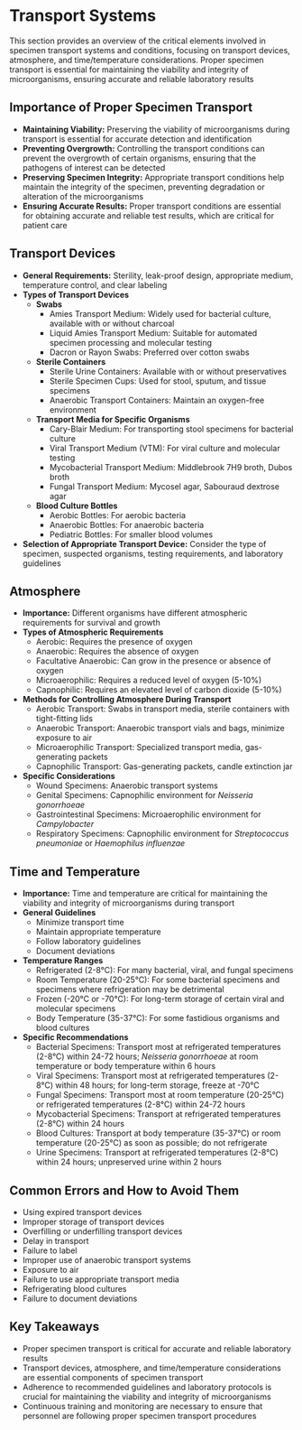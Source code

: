 # Transport Systems {-}

This section provides an overview of the critical elements involved in specimen transport systems and conditions, focusing on transport devices, atmosphere, and time/temperature considerations. Proper specimen transport is essential for maintaining the viability and integrity of microorganisms, ensuring accurate and reliable laboratory results

##  **Importance of Proper Specimen Transport** {-}

*   **Maintaining Viability:** Preserving the viability of microorganisms during transport is essential for accurate detection and identification
*   **Preventing Overgrowth:** Controlling the transport conditions can prevent the overgrowth of certain organisms, ensuring that the pathogens of interest can be detected
*   **Preserving Specimen Integrity:** Appropriate transport conditions help maintain the integrity of the specimen, preventing degradation or alteration of the microorganisms
*   **Ensuring Accurate Results:** Proper transport conditions are essential for obtaining accurate and reliable test results, which are critical for patient care

##  **Transport Devices** {-}

*   **General Requirements:** Sterility, leak-proof design, appropriate medium, temperature control, and clear labeling
*   **Types of Transport Devices**
    *   **Swabs**
        *   Amies Transport Medium: Widely used for bacterial culture, available with or without charcoal
        *   Liquid Amies Transport Medium: Suitable for automated specimen processing and molecular testing
        *   Dacron or Rayon Swabs: Preferred over cotton swabs
    *   **Sterile Containers**
        *   Sterile Urine Containers: Available with or without preservatives
        *   Sterile Specimen Cups: Used for stool, sputum, and tissue specimens
        *   Anaerobic Transport Containers: Maintain an oxygen-free environment
    *   **Transport Media for Specific Organisms**
        *   Cary-Blair Medium: For transporting stool specimens for bacterial culture
        *   Viral Transport Medium (VTM): For viral culture and molecular testing
        *   Mycobacterial Transport Medium: Middlebrook 7H9 broth, Dubos broth
        *   Fungal Transport Medium: Mycosel agar, Sabouraud dextrose agar
    *   **Blood Culture Bottles**
        *   Aerobic Bottles: For aerobic bacteria
        *   Anaerobic Bottles: For anaerobic bacteria
        *   Pediatric Bottles: For smaller blood volumes
*   **Selection of Appropriate Transport Device:** Consider the type of specimen, suspected organisms, testing requirements, and laboratory guidelines

##  **Atmosphere** {-}

*   **Importance:** Different organisms have different atmospheric requirements for survival and growth
*   **Types of Atmospheric Requirements**
    *   Aerobic: Requires the presence of oxygen
    *   Anaerobic: Requires the absence of oxygen
    *   Facultative Anaerobic: Can grow in the presence or absence of oxygen
    *   Microaerophilic: Requires a reduced level of oxygen (5-10%)
    *   Capnophilic: Requires an elevated level of carbon dioxide (5-10%)
*   **Methods for Controlling Atmosphere During Transport**
    *   Aerobic Transport: Swabs in transport media, sterile containers with tight-fitting lids
    *   Anaerobic Transport: Anaerobic transport vials and bags, minimize exposure to air
    *   Microaerophilic Transport: Specialized transport media, gas-generating packets
    *   Capnophilic Transport: Gas-generating packets, candle extinction jar
*   **Specific Considerations**
    *   Wound Specimens: Anaerobic transport systems
    *   Genital Specimens: Capnophilic environment for *Neisseria gonorrhoeae*
    *   Gastrointestinal Specimens: Microaerophilic environment for *Campylobacter*
    *   Respiratory Specimens: Capnophilic environment for *Streptococcus pneumoniae* or *Haemophilus influenzae*

##  **Time and Temperature** {-}

*   **Importance:** Time and temperature are critical for maintaining the viability and integrity of microorganisms during transport
*   **General Guidelines**
    *   Minimize transport time
    *   Maintain appropriate temperature
    *   Follow laboratory guidelines
    *   Document deviations
*   **Temperature Ranges**
    *   Refrigerated (2-8°C): For many bacterial, viral, and fungal specimens
    *   Room Temperature (20-25°C): For some bacterial specimens and specimens where refrigeration may be detrimental
    *   Frozen (-20°C or -70°C): For long-term storage of certain viral and molecular specimens
    *   Body Temperature (35-37°C): For some fastidious organisms and blood cultures
*   **Specific Recommendations**
    *   Bacterial Specimens: Transport most at refrigerated temperatures (2-8°C) within 24-72 hours; *Neisseria gonorrhoeae* at room temperature or body temperature within 6 hours
    *   Viral Specimens: Transport most at refrigerated temperatures (2-8°C) within 48 hours; for long-term storage, freeze at -70°C
    *   Fungal Specimens: Transport most at room temperature (20-25°C) or refrigerated temperatures (2-8°C) within 24-72 hours
    *   Mycobacterial Specimens: Transport at refrigerated temperatures (2-8°C) within 24 hours
    *   Blood Cultures: Transport at body temperature (35-37°C) or room temperature (20-25°C) as soon as possible; do not refrigerate
    *   Urine Specimens: Transport at refrigerated temperatures (2-8°C) within 24 hours; unpreserved urine within 2 hours

##  **Common Errors and How to Avoid Them** {-}

*   Using expired transport devices
*   Improper storage of transport devices
*   Overfilling or underfilling transport devices
*   Delay in transport
*   Failure to label
*   Improper use of anaerobic transport systems
*   Exposure to air
*   Failure to use appropriate transport media
*   Refrigerating blood cultures
*   Failure to document deviations

##  **Key Takeaways** {-}

*   Proper specimen transport is critical for accurate and reliable laboratory results
*   Transport devices, atmosphere, and time/temperature considerations are essential components of specimen transport
*   Adherence to recommended guidelines and laboratory protocols is crucial for maintaining the viability and integrity of microorganisms
*   Continuous training and monitoring are necessary to ensure that personnel are following proper specimen transport procedures

